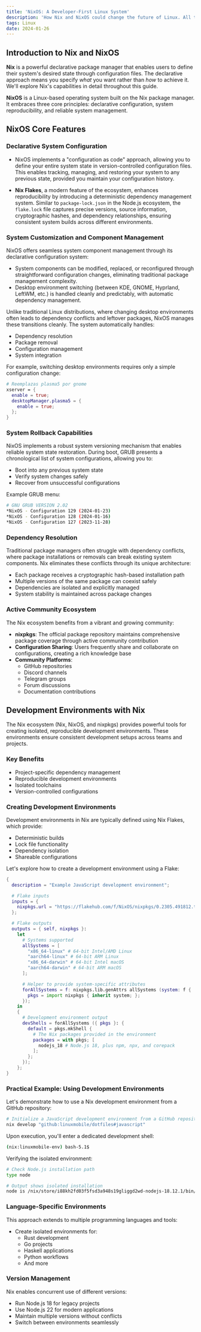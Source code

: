 ```yaml
---
title: 'NixOS: A Developer-First Linux System'
description: 'How Nix and NixOS could change the future of Linux. All the benefits for a developer and much more.'
tags: Linux
date: 2024-01-26
---
```



## Introduction to Nix and NixOS

**Nix** is a powerful declarative package manager that enables users to define their system's desired state through configuration files. The declarative approach means you specify *what* you want rather than *how* to achieve it. We'll explore Nix's capabilities in detail throughout this guide.

**NixOS** is a Linux-based operating system built on the Nix package manager. It embraces three core principles: declarative configuration, system reproducibility, and reliable system management.

## NixOS Core Features

### Declarative System Configuration

- NixOS implements a "configuration as code" approach, allowing you to define your entire system state in version-controlled configuration files. This enables tracking, managing, and restoring your system to any previous state, provided you maintain your configuration history.

- **Nix Flakes**, a modern feature of the ecosystem, enhances reproducibility by introducing a deterministic dependency management system. Similar to `package-lock.json` in the Node.js ecosystem, the `flake.lock` file captures precise versions, source information, cryptographic hashes, and dependency relationships, ensuring consistent system builds across different environments.

### System Customization and Component Management

NixOS offers seamless system component management through its declarative configuration system:

- System components can be modified, replaced, or reconfigured through straightforward configuration changes, eliminating traditional package management complexity.
- Desktop environment switching (between KDE, GNOME, Hyprland, LeftWM, etc.) is handled cleanly and predictably, with automatic dependency management.

Unlike traditional Linux distributions, where changing desktop environments often leads to dependency conflicts and leftover packages, NixOS manages these transitions cleanly. The system automatically handles:
- Dependency resolution
- Package removal
- Configuration management
- System integration

For example, switching desktop environments requires only a simple configuration change:

```nix filename="configuration.nix"
# Reemplazas plasma5 por gnome
xserver = {
  enable = true;
  desktopManager.plasma5 = {
    enable = true;
  };
}
```

### System Rollback Capabilities

NixOS implements a robust system versioning mechanism that enables reliable system state restoration. During boot, GRUB presents a chronological list of system configurations, allowing you to:
- Boot into any previous system state
- Verify system changes safely
- Recover from unsuccessful configurations

Example GRUB menu:
```bash filename="GRUB Menu"
# GNU GRUB VERSION 2.02
*NixOS - Configuration 129 (2024-01-23)
*NixOS - Configuration 128 (2024-01-16)
*NixOS - Configuration 127 (2023-11-28)
```

### Dependency Resolution

Traditional package managers often struggle with dependency conflicts, where package installations or removals can break existing system components. Nix eliminates these conflicts through its unique architecture:

- Each package receives a cryptographic hash-based installation path
- Multiple versions of the same package can coexist safely
- Dependencies are isolated and explicitly managed
- System stability is maintained across package changes

### Active Community Ecosystem

The Nix ecosystem benefits from a vibrant and growing community:

- **nixpkgs**: The official package repository maintains comprehensive package coverage through active community contribution
- **Configuration Sharing**: Users frequently share and collaborate on configurations, creating a rich knowledge base
- **Community Platforms**:
  - GitHub repositories
  - Discord channels
  - Telegram groups
  - Forum discussions
  - Documentation contributions

## Development Environments with Nix

The Nix ecosystem (Nix, NixOS, and nixpkgs) provides powerful tools for creating isolated, reproducible development environments. These environments ensure consistent development setups across teams and projects.

### Key Benefits
- Project-specific dependency management
- Reproducible development environments
- Isolated toolchains
- Version-controlled configurations

### Creating Development Environments

Development environments in Nix are typically defined using Nix Flakes, which provide:
- Deterministic builds
- Lock file functionality
- Dependency isolation
- Shareable configurations

Let's explore how to create a development environment using a Flake:

```nix filename="flake.nix"
{
  description = "Example JavaScript development environment";

  # Flake inputs
  inputs = {
    nixpkgs.url = "https://flakehub.com/f/NixOS/nixpkgs/0.2305.491812.tar.gz";
  };

  # Flake outputs
  outputs = { self, nixpkgs }:
    let
      # Systems supported
      allSystems = [
        "x86_64-linux" # 64-bit Intel/AMD Linux
        "aarch64-linux" # 64-bit ARM Linux
        "x86_64-darwin" # 64-bit Intel macOS
        "aarch64-darwin" # 64-bit ARM macOS
      ];

      # Helper to provide system-specific attributes
      forAllSystems = f: nixpkgs.lib.genAttrs allSystems (system: f {
        pkgs = import nixpkgs { inherit system; };
      });
    in
    {
      # Development environment output
      devShells = forAllSystems ({ pkgs }: {
        default = pkgs.mkShell {
          # The Nix packages provided in the environment
          packages = with pkgs; [
            nodejs_18 # Node.js 18, plus npm, npx, and corepack
          ];
        };
      });
    };
}
```

### Practical Example: Using Development Environments

Let's demonstrate how to use a Nix development environment from a GitHub repository:

```bash
# Initialize a JavaScript development environment from a GitHub repository
nix develop "github:linuxmobile/dotfiles#javascript"
```

Upon execution, you'll enter a dedicated development shell:
```bash
(nix:linuxmobile-env) bash-5.1$
```

Verifying the isolated environment:
```bash
# Check Node.js installation path
type node

# Output shows isolated installation
node is /nix/store/i88kh2fd03f5fsd3a948s19gliggd2wd-nodejs-18.12.1/bin/node
```

### Language-Specific Environments

This approach extends to multiple programming languages and tools:

- Create isolated environments for:
  - Rust development
  - Go projects
  - Haskell applications
  - Python workflows
  - And more

### Version Management

Nix enables concurrent use of different versions:
- Run Node.js 18 for legacy projects
- Use Node.js 22 for modern applications
- Maintain multiple versions without conflicts
- Switch between environments seamlessly
